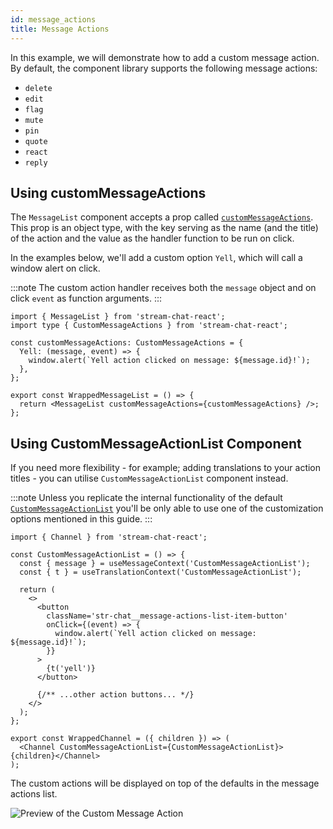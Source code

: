 ```yaml
---
id: message_actions
title: Message Actions
---
```


In this example, we will demonstrate how to add a custom message action. By default, the component library supports the following message actions:

- `delete`
- `edit`
- `flag`
- `mute`
- `pin`
- `quote`
- `react`
- `reply`

## Using customMessageActions

The `MessageList` component accepts a prop called [`customMessageActions`](../../../components/core-components/message-list.mdx#custommessageactions). This prop is an object type, with the key serving as the name (and the title) of the action and the value as the handler function to be run on click.

In the examples below, we'll add a custom option `Yell`, which will call a window alert on click.

:::note
The custom action handler receives both the `message` object and on click `event` as function arguments.
:::

```tsx
import { MessageList } from 'stream-chat-react';
import type { CustomMessageActions } from 'stream-chat-react';

const customMessageActions: CustomMessageActions = {
  Yell: (message, event) => {
    window.alert(`Yell action clicked on message: ${message.id}!`);
  },
};

export const WrappedMessageList = () => {
  return <MessageList customMessageActions={customMessageActions} />;
};
```

## Using CustomMessageActionList Component

If you need more flexibility - for example; adding translations to your action titles - you can utilise `CustomMessageActionList` component instead.

:::note
Unless you replicate the internal functionality of the default [`CustomMessageActionList`](https://github.com/GetStream/stream-chat-react/blob/master/src/components/MessageActions/CustomMessageActionsList.tsx) you'll be only able to use one of the customization options mentioned in this guide.
:::

```tsx
import { Channel } from 'stream-chat-react';

const CustomMessageActionList = () => {
  const { message } = useMessageContext('CustomMessageActionList');
  const { t } = useTranslationContext('CustomMessageActionList');

  return (
    <>
      <button
        className='str-chat__message-actions-list-item-button'
        onClick={(event) => {
          window.alert(`Yell action clicked on message: ${message.id}!`);
        }}
      >
        {t('yell')}
      </button>

      {/** ...other action buttons... */}
    </>
  );
};

export const WrappedChannel = ({ children }) => (
  <Channel CustomMessageActionList={CustomMessageActionList}>{children}</Channel>
);
```

The custom actions will be displayed on top of the defaults in the message actions list.

![Preview of the Custom Message Action](../../../assets/custom-message-action.png)
